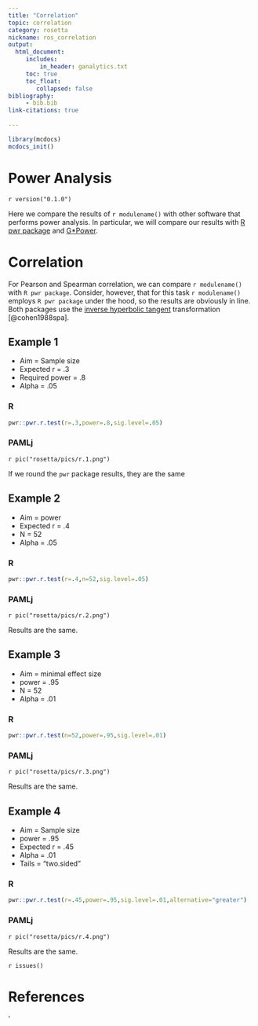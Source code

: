 ```yaml
---
title: "Correlation"
topic: correlation
category: rosetta
nickname: ros_correlation
output: 
  html_document:
     includes:
         in_header: ganalytics.txt
     toc: true
     toc_float:
        collapsed: false
bibliography: 
     - bib.bib
link-citations: true
        
---
```



```r
library(mcdocs)
mcdocs_init()
```

# Power Analysis

`r version("0.1.0")` 

Here we compare the results of `r modulename()` with other software that performs power analysis. In particular, we will compare our
results with [R pwr package](https://cran.r-project.org/web/packages/pwr/pwr.pdf) and [G*Power](https://www.psychologie.hhu.de/arbeitsgruppen/allgemeine-psychologie-und-arbeitspsychologie/gpower). 


# Correlation

For Pearson and Spearman correlation, we can compare `r modulename()` with `R pwr package`. Consider, however, that for this task `r modulename()` employs `R pwr package` under the hood, so the results are obviously in line. Both packages use the  [inverse hyperbolic tangent](https://en.wikipedia.org/wiki/Inverse_hyperbolic_functions#atanh) transformation [@cohen1988spa].

## Example 1

*   Aim = Sample size 
*   Expected r = .3
*   Required power = .8
*   Alpha = .05

    
### R

```r

pwr::pwr.r.test(r=.3,power=.8,sig.level=.05)

```

### PAMLj

`r pic("rosetta/pics/r.1.png")`

If we round the `pwr` package results, they are the same

## Example 2

*   Aim = power
*   Expected r = .4
*   N = 52
*   Alpha = .05

    
### R


```r

pwr::pwr.r.test(r=.4,n=52,sig.level=.05)

```

### PAMLj

`r pic("rosetta/pics/r.2.png")`

Results are the same.

## Example 3

*   Aim = minimal effect size
*   power = .95
*   N = 52
*   Alpha = .01

### R


```r

pwr::pwr.r.test(n=52,power=.95,sig.level=.01)

```

### PAMLj

`r pic("rosetta/pics/r.3.png")`

Results are the same.

## Example 4

*   Aim = Sample size
*   power = .95
*   Expected r = .45
*   Alpha = .01
*   Tails = "two.sided"

### R


```r

pwr::pwr.r.test(r=.45,power=.95,sig.level=.01,alternative="greater")

```

### PAMLj

`r pic("rosetta/pics/r.4.png")`

Results are the same.



`r issues()`

# References
'